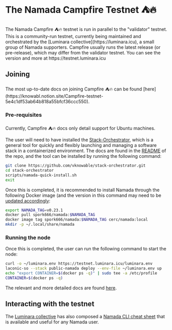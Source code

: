 
# The Namada Campfire Testnet ⛺🔥

<Callout type="info">
The Namada Campfire ⛺🔥 testnet is run in parallel to the "validator" testnet. This is a community-run testnet, currently being maintained and orchestrated by the [Luminara collective](https://luminara.icu), a small group of Namada supporters. Campfire usually runs the latest release (or pre-release), which may differ from the validator testnet. You can see the version and more at https://testnet.luminara.icu
</Callout>

## Joining 

<Callout type="info" emoji="🏕️">
The most up-to-date docs on joining Campfire ⛺🔥 can be found [here](https://knowabl.notion.site/Campfire-testnet-5e4c1df53ab64b818a55bfcf36ccc550).
</Callout>

### Pre-requisites

<Callout type="warning" emoji="❗">
Currently, Campfire ⛺🔥 docs only detail support for Ubuntu machines. 
</Callout>

The user will need to have installed the [Stack-Orchestrator](https://github.com/vknowable/stack-orchestrator), which is a general tool for quickly and flexibly launching and managing a software stack in a containerized environment. The docs are found in the [README](https://github.com/vknowable/stack-orchestrator/#readme) of the repo, and the tool can be installed by running the following command:

```bash copy
git clone https://github.com/vknowable/stack-orchestrator.git
cd stack-orchestrator
scripts/namada-quick-install.sh
exit
```

Once this is completed, it is recommended to install Namada through the following Docker image (and the version in this command may need to be [updated accordingly](https://testnet.luminara.icu):

```bash copy
export NAMADA_TAG=v0.23.1
docker pull spork666/namada:$NAMADA_TAG
docker image tag spork666/namada:$NAMADA_TAG cerc/namada:local
mkdir -p ~/.local/share/namada
```

### Running the node

Once this is completed, the user can run the following command to start the node:

```bash copy
curl -o ~/luminara.env https://testnet.luminara.icu/luminara.env
laconic-so --stack public-namada deploy --env-file ~/luminara.env up
echo "export CONTAINER=$(docker ps -q)" | sudo tee -a /etc/profile
CONTAINER=$(docker ps -q)
```

The relevant and more detailed docs are found [here](https://knowabl.notion.site/From-scratch-to-syncing-in-10-minutes-c0a56b34cdec447fbe2a5cd8f559f0bb).

## Interacting with the testnet

The [Luminara collective](https://luminara.icu) has also composed a [Namada CLI cheat sheet](https://www.notion.so/Namada-CLI-cheat-sheet-b54b220610bd4e7e91548e32d7ac3c8a) that is available and useful for any Namada user.

